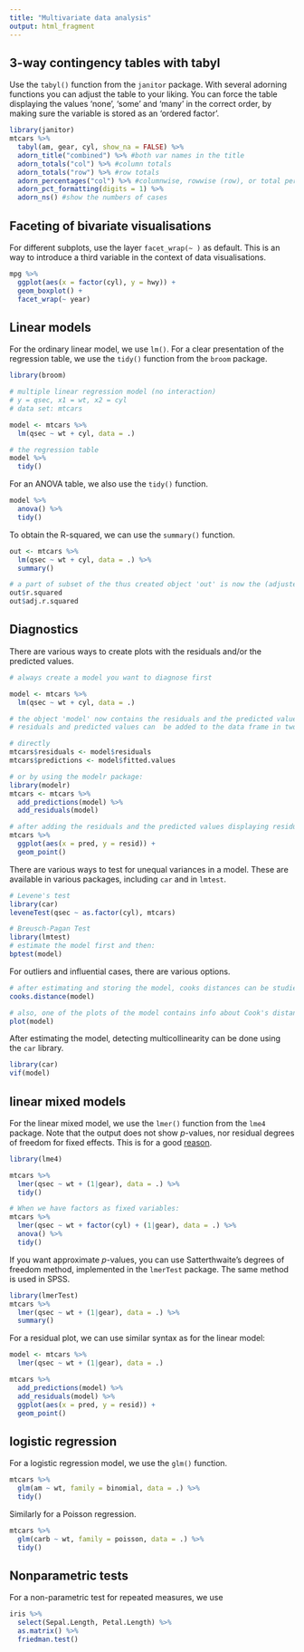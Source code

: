 ```yaml
---
title: "Multivariate data analysis"
output: html_fragment
---
```


## 3-way contingency tables with tabyl

Use the `tabyl()` function from the `janitor` package. With several adorning functions you can adjust the table to your liking. You can force the table displaying the values 'none', 'some' and 'many' in the correct order, by making sure the variable is stored as an 'ordered factor'.

```r

library(janitor)
mtcars %>% 
  tabyl(am, gear, cyl, show_na = FALSE) %>% 
  adorn_title("combined") %>% #both var names in the title
  adorn_totals("col") %>% #column totals
  adorn_totals("row") %>% #row totals
  adorn_percentages("col") %>% #columnwise, rowwise (row), or total percentages (all)
  adorn_pct_formatting(digits = 1) %>%
  adorn_ns() #show the numbers of cases

```
  
  
## Faceting of bivariate visualisations

For different subplots, use the layer `facet_wrap(~ )` as default. This is an way to introduce a third variable in the context of data visualisations.

```r

mpg %>% 
  ggplot(aes(x = factor(cyl), y = hwy)) +
  geom_boxplot() + 
  facet_wrap(~ year)

```
  
  
## Linear models

For the ordinary linear model, we use `lm()`. For a clear presentation of the regression table, we use the `tidy()` function from the `broom` package. 

```r

library(broom)

# multiple linear regression model (no interaction)
# y = qsec, x1 = wt, x2 = cyl
# data set: mtcars

model <- mtcars %>% 
  lm(qsec ~ wt + cyl, data = .) 

# the regression table  
model %>% 
  tidy()

```

For an ANOVA table, we also use the `tidy()` function.

```r

model %>% 
  anova() %>% 
  tidy()

```

To obtain the R-squared, we can use the `summary()` function.

```r

out <- mtcars %>% 
  lm(qsec ~ wt + cyl, data = .) %>% 
  summary() 

# a part of subset of the thus created object 'out' is now the (adjusted) R squared.
out$r.squared
out$adj.r.squared

```

## Diagnostics

There are various ways to create plots with the residuals and/or the predicted values.

```r
# always create a model you want to diagnose first

model <- mtcars %>% 
  lm(qsec ~ wt + cyl, data = .) 

# the object 'model' now contains the residuals and the predicted values.
# residuals and predicted values can  be added to the data frame in two ways:

# directly
mtcars$residuals <- model$residuals
mtcars$predictions <- model$fitted.values

# or by using the modelr package:
library(modelr)
mtcars <- mtcars %>% 
  add_predictions(model) %>% 
  add_residuals(model)

# after adding the residuals and the predicted values displaying residuals plots is done in the ggplot framework
mtcars %>% 
  ggplot(aes(x = pred, y = resid)) + 
  geom_point()

```

There are various ways to test for unequal variances in a model. These are available in various packages, including `car` and in `lmtest`.

```r

# Levene's test
library(car)
leveneTest(qsec ~ as.factor(cyl), mtcars)

# Breusch-Pagan Test
library(lmtest)
# estimate the model first and then:
bptest(model)

```

For outliers and influential cases, there are various options.

```r

# after estimating and storing the model, cooks distances can be studied using
cooks.distance(model)

# also, one of the plots of the model contains info about Cook's distances (and some more)
plot(model)

```
  
After estimating the model, detecting multicollinearity can be done using the `car` library.

```r

library(car)
vif(model)


``` 
  
## linear mixed models

For the linear mixed model, we use the `lmer()` function from the `lme4` package. Note that the output does not show *p*-values, nor residual degrees of freedom for fixed effects. This is for a good [reason](https://stat.ethz.ch/pipermail/r-help/2006-May/094765.html). 

```r

library(lme4)

mtcars %>% 
  lmer(qsec ~ wt + (1|gear), data = .) %>% 
  tidy()

# When we have factors as fixed variables:
mtcars %>% 
  lmer(qsec ~ wt + factor(cyl) + (1|gear), data = .) %>% 
  anova() %>% 
  tidy()

```

If you want approximate *p*-values, you can use Satterthwaite's degrees of freedom method, implemented in the `lmerTest` package. The same method is used in SPSS. 

```r

library(lmerTest)
mtcars %>% 
  lmer(qsec ~ wt + (1|gear), data = .) %>% 
  summary()

```

For a residual plot, we can use similar syntax as for the linear model:

```r

model <- mtcars %>% 
  lmer(qsec ~ wt + (1|gear), data = .)  

mtcars %>% 
  add_predictions(model) %>% 
  add_residuals(model) %>% 
  ggplot(aes(x = pred, y = resid)) +
  geom_point()

```

## logistic regression

For a logistic regression model, we use the `glm()` function. 

```r

mtcars %>% 
  glm(am ~ wt, family = binomial, data = .) %>% 
  tidy()

```

Similarly for a Poisson regression. 

```r

mtcars %>% 
  glm(carb ~ wt, family = poisson, data = .) %>% 
  tidy()

```


## Nonparametric tests

For a non-parametric test for repeated measures, we use 

```r

iris %>% 
  select(Sepal.Length, Petal.Length) %>% 
  as.matrix() %>%
  friedman.test()

```
